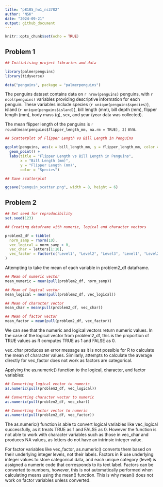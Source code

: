 ```yaml
---
title: "p8105_hw1_ns3782"
author: "NSK"
date: "2024-09-21"
output: github_document
---
```


```r
knitr::opts_chunk$set(echo = TRUE)
```

## Problem 1

```r

## Initialising project libraries and data

library(palmerpenguins)
library(tidyverse)

data("penguins", package = "palmerpenguins")

```

The penguins dataset contains data on `r nrow(penguins)` penguins, with `r ncol(penguins)` variables providing descriptive information for each penguin. These variables include species (`r unique(penguins$species)`), island (`r unique(penguins$island)`), bill length (mm), bill depth (mm), flipper length (mm), body mass (g), sex, and year (year data was collected).

The mean flipper length of the penguins is `r round(mean(penguins$flipper_length_mm, na.rm = TRUE), 2)` mm.

```r

## Scatterplot of Flipper Length vs Bill Length in Penguins

ggplot(penguins, aes(x = bill_length_mm, y = flipper_length_mm, color = species)) +
  geom_point() +
  labs(title = "Flipper Length vs Bill Length in Penguins",
       x = "Bill Length (mm)",
       y = "Flipper Length (mm)",
       color = "Species")

## Save scatterplot

ggsave("penguin_scatter.png", width = 8, height = 6)

```

## Problem 2

```r

## Set seed for reproducibility
set.seed(123)

## Creating dataframe with numeric, logical and character vectors

problem2_df = tibble(
  norm_samp = rnorm(10),
  vec_logical = norm_samp > 0,
  vec_char = letters[1:10],
  vec_factor = factor(c("Level1", "Level2", "Level3", "Level1", "Level2", "Level3", "Level1", "Level2", "Level3", "Level1"))
)

```

Attempting to take the mean of each variable in problem2_df dataframe.

```r

## Mean of numeric vector
mean_numeric = mean(pull(problem2_df, norm_samp))

## Mean of logical vector
mean_logical = mean(pull(problem2_df, vec_logical))

## Mean of character vector
mean_char = mean(pull(problem2_df, vec_char))

## Mean of factor vector
mean_factor = mean(pull(problem2_df, vec_factor))

```

We can see that the numeric and logical vectors return numeric values. In the case of the logical vector from problem2_df, this is the proportion of TRUE values as R computes TRUE as 1 and FALSE as 0.

vec_char produces an error message as it is not possible for R to calculate the mean of character values. Similarly, attempts to calculate the average directly for vec_factor does not work as factors are categorical.

Applying the as.numeric() function to the logical, character, and factor variables:

```r

## Converting logical vector to numeric
as.numeric(pull(problem2_df, vec_logical))

## Converting character vector to numeric
as.numeric(pull(problem2_df, vec_char))

## Converting factor vector to numeric
as.numeric(pull(problem2_df, vec_factor))

```

The as.numeric() function is able to convert logical variables like vec_logical successfully, as it treats TRUE as 1 and FALSE as 0. However the function is not able to work with character variables such as those in vec_char and produces NA values, as letters do not have an intrinsic integer value.

For factor variables like vec_factor, as.numeric() converts them based on their underlying integer levels, not their labels. Factors in R use underlying integer values to store categorical data, and each unique category (level) is assigned a numeric code that corresponds to its text label.
Factors can be converted to numbers, however, this is not automatically performed when calculating means using the mean() function. This is why mean() does not work on factor variables unless converted.
